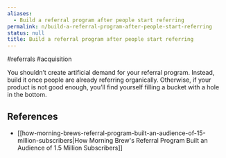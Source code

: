 ```yaml
---
aliases:
  - Build a referral program after people start referring
permalink: n/build-a-referral-program-after-people-start-referring
status: null
title: Build a referral program after people start referring
---
```

#referrals #acquisition

You shouldn’t create artificial demand for your referral program. Instead, build it once people are already referring organically. Otherwise, if your product is not good enough, you’ll find yourself filling a bucket with a hole in the bottom.

## References

- [[how-morning-brews-referral-program-built-an-audience-of-15-million-subscribers|How Morning Brew's Referral Program Built an Audience of 1.5 Million Subscribers]]
